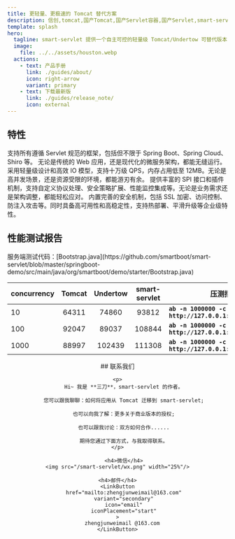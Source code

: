 ```yaml
---
title: 更轻量、更极速的 Tomcat 替代方案
description: 信创,tomcat,国产Tomcat,国产Servlet容器,国产Servlet,smart-servlet,smartservlet,undertow,jetty,自研,自研Tomcat
template: splash
hero:
  tagline: smart-servlet 提供一个自主可控的轻量级 Tomcat/Undertow 可替代版本，重新定义下一代 Servlet 容器!
  image:
    file: ../../assets/houston.webp
  actions:
    - text: 产品手册
      link: ./guides/about/
      icon: right-arrow
      variant: primary
    - text: 下载最新版
      link: ./guides/release_note/
      icon: external
---
```




<GithubDownloadCount/>

## 特性

<CardGrid stagger>
	<Card title="全生态适配" icon="seti:favicon">
        支持所有遵循 Servlet 规范的框架，包括但不限于 Spring Boot、Spring Cloud、Shiro 等。
        无论是传统的 Web 应用，还是现代化的微服务架构，都能无缝运行。
	</Card>
	<Card title="技术至上" icon="rocket">
        采用轻量级设计和高效 IO 模型，支持十万级 QPS，内存占用低至 12MB。无论是高并发场景，还是资源受限的环境，都能游刃有余。
	</Card>
	<Card title="灵活扩展" icon="puzzle">
        提供丰富的 SPI 接口和插件机制，支持自定义协议处理、安全策略扩展、性能监控集成等。无论是业务需求还是架构调整，都能轻松应对。
	</Card>
	<Card title="安全可靠" icon="seti:lock">
        内置完善的安全机制，包括 SSL 加密、访问控制、防注入攻击等。同时具备高可用性和高稳定性，支持热部署、平滑升级等企业级特性。
	</Card>
</CardGrid>

## 性能测试报告
<Card title="SpringBoot项目 <u>100万</u> 次请求">
服务端测试代码：[Bootstrap.java](https://github.com/smartboot/smart-servlet/blob/master/springboot-demo/src/main/java/org/smartboot/demo/starter/Bootstrap.java)

<PerformanceChart/>

|concurrency|Tomcat|Undertow|smart-servlet|压测指令|
|:---|:---:|:---:|:---:|---|
|10|64311|74860|93812|**`ab -n 1000000 -c  10 -k http://127.0.0.1:8080/plaintext`**|
|100|92047|89037|108844|**`ab -n 1000000 -c  100 -k http://127.0.0.1:8080/plaintext`**|
|1000|88997|102439|111308|**`ab -n 1000000 -c  1000 -k http://127.0.0.1:8080/plaintext`**|


</Card>


<center>
## 联系我们

    <p>
        Hi~ 我是 **三刀**，smart-servlet 的作者。

        您可以跟我聊聊：如何将应用从 Tomcat 迁移到 smart-servlet;

        也可以向我了解：更多关于商业版本的授权;

        也可以跟我讨论：双方如何合作......

        期待您通过下面方式，与我取得联系。
    </p>

        <h4>微信</h4>
    <img src="/smart-servlet/wx.png" width="25%"/>

    <h4>邮件</h4>
    <LinkButton
        href="mailto:zhengjunweimail@163.com"
        variant="secondary"
        icon="email"
        iconPlacement="start"
    >
       zhengjunweimail @163.com
    </LinkButton>
</center>